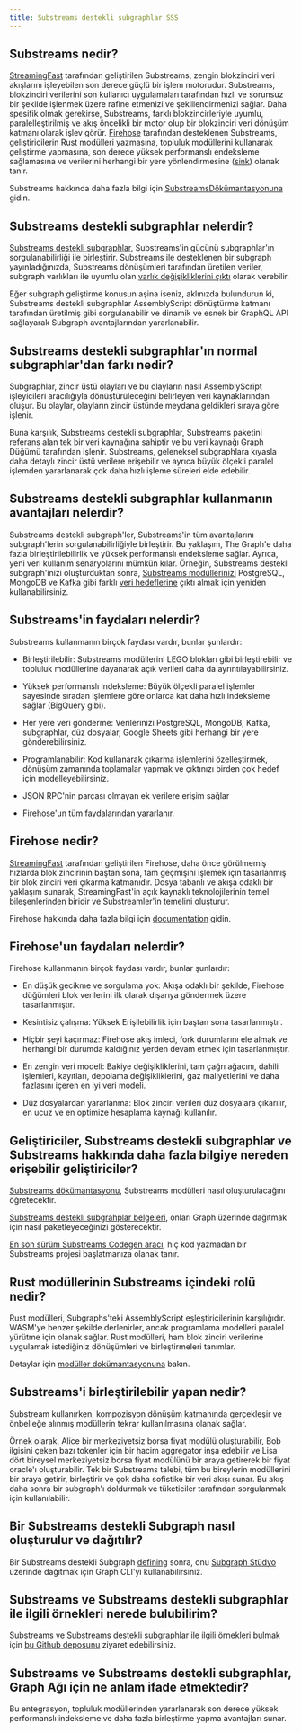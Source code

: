 ```yaml
---
title: Substreams destekli subgraphlar SSS
---
```


## Substreams nedir?

[StreamingFast](https://www.streamingfast.io/) tarafından geliştirilen Substreams, zengin blokzinciri veri akışlarını işleyebilen son derece güçlü bir işlem motorudur. Substreams, blokzinciri verilerini son kullanıcı uygulamaları tarafından hızlı ve sorunsuz bir şekilde işlenmek üzere rafine etmenizi ve şekillendirmenizi sağlar. Daha spesifik olmak gerekirse, Substreams, farklı blokzincirleriyle uyumlu, paralelleştirilmiş ve akış öncelikli bir motor olup bir blokzinciri veri dönüşüm katmanı olarak işlev görür. [Firehose](https://firehose.streamingfast.io/) tarafından desteklenen Substreams, geliştiricilerin Rust modülleri yazmasına, topluluk modüllerini kullanarak geliştirme yapmasına, son derece yüksek performanslı endeksleme sağlamasına ve verilerini herhangi bir yere yönlendirmesine ([sink](https://substreams.streamingfast.io/reference-and-specs/manifests#sink)) olanak tanır.

Substreams hakkında daha fazla bilgi için [SubstreamsDökümantasyonuna](/substreams/) gidin.

## Substreams destekli subgraphlar nelerdir?

[Substreams destekli subgraphlar](/cookbook/substreams-powered-subgraphs/), Substreams'in gücünü subgraphlar'ın sorgulanabilirliği ile birleştirir. Substreams ile desteklenen bir subgraph yayınladığınızda, Substreams dönüşümleri tarafından üretilen veriler, subgraph varlıkları ile uyumlu olan [varlık değişikliklerini çıktı](https://github.com/streamingfast/substreams-sink-entity-changes/blob/develop/substreams-entity-change/src/tables.rs) olarak verebilir.

Eğer subgraph geliştirme konusun aşina iseniz, aklınızda bulundurun ki, Substreams destekli subgraphlar AssemblyScript dönüştürme katmanı tarafından üretilmiş gibi sorgulanabilir ve dinamik ve esnek bir GraphQL API sağlayarak Subgraph avantajlarından yararlanabilir.

## Substreams destekli subgraphlar'ın normal subgraphlar'dan farkı nedir?

Subgraphlar, zincir üstü olayları ve bu olayların nasıl AssemblyScript işleyicileri aracılığıyla dönüştürüleceğini belirleyen veri kaynaklarından oluşur. Bu olaylar, olayların zincir üstünde meydana geldikleri sıraya göre işlenir.

Buna karşılık, Substreams destekli subgraphlar, Substreams paketini referans alan tek bir veri kaynağına sahiptir ve bu veri kaynağı Graph Düğümü tarafından işlenir. Substreams, geleneksel subgraphlara kıyasla daha detaylı zincir üstü verilere erişebilir ve ayrıca büyük ölçekli paralel işlemden yararlanarak çok daha hızlı işleme süreleri elde edebilir.

## Substreams destekli subgraphlar kullanmanın avantajları nelerdir?

Substreams destekli subgraph'ler, Substreams'in tüm avantajlarını subgraph'lerin sorgulanabilirliğiyle birleştirir. Bu yaklaşım, The Graph'e daha fazla birleştirilebilirlik ve yüksek performanslı endeksleme sağlar. Ayrıca, yeni veri kullanım senaryolarını mümkün kılar. Örneğin, Substreams destekli subgraph'inizi oluşturduktan sonra, [Substreams modüllerinizi](https://substreams.streamingfast.io/documentation/develop/manifest-modules) PostgreSQL, MongoDB ve Kafka gibi farklı [veri hedeflerine](https://substreams.streamingfast.io/reference-and-specs/manifests#sink) çıktı almak için yeniden kullanabilirsiniz.

## Substreams'in faydaları nelerdir?

Substreams kullanmanın birçok faydası vardır, bunlar şunlardır:

- Birleştirilebilir: Substreams modüllerini LEGO blokları gibi birleştirebilir ve topluluk modüllerine dayanarak açık verileri daha da ayrıntılayabilirsiniz.

- Yüksek performanslı indeksleme: Büyük ölçekli paralel işlemler sayesinde sıradan işlemlere göre onlarca kat daha hızlı indeksleme sağlar (BigQuery gibi).

- Her yere veri gönderme: Verilerinizi PostgreSQL, MongoDB, Kafka, subgraphlar, düz dosyalar, Google Sheets gibi herhangi bir yere gönderebilirsiniz.

- Programlanabilir: Kod kullanarak çıkarma işlemlerini özelleştirmek, dönüşüm zamanında toplamalar yapmak ve çıktınızı birden çok hedef için modelleyebilirsiniz.

- JSON RPC'nin parçası olmayan ek verilere erişim sağlar

- Firehose'un tüm faydalarından yararlanır.

## Firehose nedir?

[StreamingFast](https://www.streamingfast.io/) tarafından geliştirilen Firehose, daha önce görülmemiş hızlarda blok zincirinin baştan sona, tam geçmişini işlemek için tasarlanmış bir blok zinciri veri çıkarma katmanıdır. Dosya tabanlı ve akışa odaklı bir yaklaşım sunarak, StreamingFast'in açık kaynaklı teknolojilerinin temel bileşenlerinden biridir ve Substreamler'in temelini oluşturur.

Firehose hakkında daha fazla bilgi için [documentation](https://firehose.streamingfast.io/) gidin.

## Firehose'un faydaları nelerdir?

Firehose kullanmanın birçok faydası vardır, bunlar şunlardır:

- En düşük gecikme ve sorgulama yok: Akışa odaklı bir şekilde, Firehose düğümleri blok verilerini ilk olarak dışarıya göndermek üzere tasarlanmıştır.

- Kesintisiz çalışma: Yüksek Erişilebilirlik için baştan sona tasarlanmıştır.

- Hiçbir şeyi kaçırmaz: Firehose akış imleci, fork durumlarını ele almak ve herhangi bir durumda kaldığınız yerden devam etmek için tasarlanmıştır.

- En zengin veri modeli: Bakiye değişikliklerini, tam çağrı ağacını, dahili işlemleri, kayıtları, depolama değişikliklerini, gaz maliyetlerini ve daha fazlasını içeren en iyi veri modeli.

- Düz dosyalardan yararlanma: Blok zinciri verileri düz dosyalara çıkarılır, en ucuz ve en optimize hesaplama kaynağı kullanılır.

## Geliştiriciler, Substreams destekli subgraphlar ve Substreams hakkında daha fazla bilgiye nereden erişebilir geliştiriciler?

[Substreams dökümantasyonu](/substreams/), Substreams modülleri nasıl oluşturulacağını öğretecektir.

[Substreams destekli subgrahplar belgeleri](/cookbook/substreams-powered-subgraphs/), onları Graph üzerinde dağıtmak için nasıl paketleyeceğinizi gösterecektir.

[En son sürüm Substreams Codegen aracı](https://streamingfastio.medium.com/substreams-codegen-no-code-tool-to-bootstrap-your-project-a11efe0378c6), hiç kod yazmadan bir Substreams projesi başlatmanıza olanak tanır.

## Rust modüllerinin Substreams içindeki rolü nedir?

Rust modülleri, Subgraphs'teki AssemblyScript eşleştiricilerinin karşılığıdır. WASM'ye benzer şekilde derlenirler, ancak programlama modelleri paralel yürütme için olanak sağlar. Rust modülleri, ham blok zinciri verilerine uygulamak istediğiniz dönüşümleri ve birleştirmeleri tanımlar.

Detaylar için [modüller dokümantasyonuna](https://substreams.streamingfast.io/documentation/develop/manifest-modules) bakın.

## Substreams'i birleştirilebilir yapan nedir?

Substream kullanırken, kompozisyon dönüşüm katmanında gerçekleşir ve önbelleğe alınmış modüllerin tekrar kullanılmasına olanak sağlar.

Örnek olarak, Alice bir merkeziyetsiz borsa fiyat modülü oluşturabilir, Bob ilgisini çeken bazı tokenler için bir hacim aggregator inşa edebilir ve Lisa dört bireysel merkeziyetsiz borsa fiyat modülünü bir araya getirerek bir fiyat oracle'ı oluşturabilir. Tek bir Substreams talebi, tüm bu bireylerin modüllerini bir araya getirir, birleştirir ve çok daha sofistike bir veri akışı sunar. Bu akış daha sonra bir subgraph'ı doldurmak ve tüketiciler tarafından sorgulanmak için kullanılabilir.

## Bir Substreams destekli Subgraph nasıl oluşturulur ve dağıtılır?

Bir Substreams destekli Subgraph [defining](/cookbook/substreams-powered-subgraphs/) sonra, onu [Subgraph Stüdyo](https://thegraph.com/studio/) üzerinde dağıtmak için Graph CLI'yi kullanabilirsiniz.

## Substreams ve Substreams destekli subgraphlar ile ilgili örnekleri nerede bulubilirim?

Substreams ve Substreams destekli subgraphlar ile ilgili örnekleri bulmak için [bu Github deposunu](https://github.com/pinax-network/awesome-substreams) ziyaret edebilirsiniz.

## Substreams ve Substreams destekli subgraphlar, Graph Ağı için ne anlam ifade etmektedir?

Bu entegrasyon, topluluk modüllerinden yararlanarak son derece yüksek performanslı indeksleme ve daha fazla birleştirme yapma avantajları sunar.
